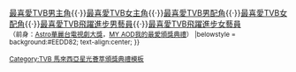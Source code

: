 {{Navbox with columns
| name      = TVB 馬來西亞星光薈萃頒獎典禮最喜愛TVB飛躍進步男藝員
| title     = {{{1|}}} [[TVB 馬來西亞星光薈萃頒獎典禮]][[TVB 馬來西亞星光薈萃頒獎典禮最喜愛TVB飛躍進步男藝員|最喜愛TVB飛躍進步男藝員]]
|titlestyle = background: #EEDD82
|colwidth = 300px
|col1 = 2011 [[王浩信]] <br />  
|col2 = 2012 [[梁烈唯]] <br />  
|col3 = 2013 [[袁偉豪]] <br />
|col4 = 2014 [[沈震軒]] <br />  
|col5 = 2015 [[楊明|楊　明]] <br /> 
|col6= 2016 [[張頴康]] <br /> 
|col7= 2017 [[何廣沛]] <br /> 
|below  = [[TVB 馬來西亞星光薈萃頒獎典禮最喜愛TVB電視劇集|最喜愛TVB電視劇集]]{{·}}[[TVB 馬來西亞星光薈萃頒獎典禮最喜愛TVB男主角|最喜愛TVB男主角]]{{·}}[[TVB 馬來西亞星光薈萃頒獎典禮最喜愛TVB女主角|最喜愛TVB女主角]]{{·}}[[TVB 馬來西亞星光薈萃頒獎典禮最喜愛TVB男配角|最喜愛TVB男配角]]{{·}}[[TVB 馬來西亞星光薈萃頒獎典禮最喜愛TVB女配角|最喜愛TVB女配角]]{{·}}[[TVB 馬來西亞星光薈萃頒獎典禮最喜愛TVB飛躍進步男藝員|最喜愛TVB飛躍進步男藝員]]{{·}}[[TVB 馬來西亞星光薈萃頒獎典禮最喜愛TVB飛躍進步女藝員|最喜愛TVB飛躍進步女藝員]]<br><small>（前身：[[Astro華麗台電視劇大獎]]，[[MY AOD我的最愛頒獎典禮]]）
|belowstyle = background:#EEDD82; text-align:center; 
}}
<noinclude>
{{collapsible option}}

[[Category:TVB 馬來西亞星光薈萃頒獎典禮模板]]
</noinclude>
